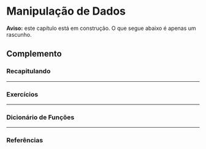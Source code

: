 # Manipulação de Dados

**Aviso:** este capítulo está em construção. O que segue abaixo é apenas um rascunho.



<div class="double-hrule"></div>

## Complemento {.unlisted .unnumbered}

### Recapitulando {-}


---

### Exercícios {-}


---

### Dicionário de Funções {-}


---

### Referências {-}

